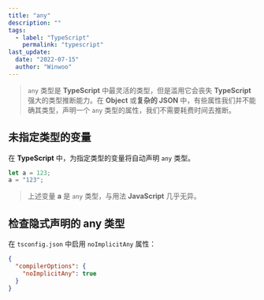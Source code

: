 ```yaml
---
title: "any"
description: ""
tags:
  - label: "TypeScript"
    permalink: "typescript"
last_update:
  date: "2022-07-15"
  author: "Winwoo"
---
```


> `any` 类型是 **TypeScript** 中最灵活的类型，但是滥用它会丧失 **TypeScript** 强大的类型推断能力。在 **Object** 或**复杂的 JSON** 中，有些属性我们并不能确其类型，声明一个 `any` 类型的属性，我们不需要耗费时间去推断。

## 未指定类型的变量

在 **TypeScript** 中，为指定类型的变量将自动声明 `any` 类型。

```typescript title="TypeScript"
let a = 123;
a = "123";
```

> 上述变量 **a** 是 `any` 类型，与用法 **JavaScript** 几乎无异。

## 检查隐式声明的 any 类型

在 `tsconfig.json` 中启用 `noImplicitAny` 属性：

```json title="JSON" {3}
{
  "compilerOptions": {
    "noImplicitAny": true
  }
}
```
